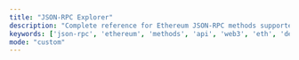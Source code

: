 ```yaml
---
title: "JSON-RPC Explorer"
description: "Complete reference for Ethereum JSON-RPC methods supported on Cosmos EVM"
keywords: ['json-rpc', 'ethereum', 'methods', 'api', 'web3', 'eth', 'debug', 'admin', 'personal', 'txpool', 'miner', 'filter', 'websocket', 'trace', 'engine', 'clique', 'les', 'rpc methods', 'ethereum api', 'cosmos evm']
mode: "custom"
---
```



<style>
  {`
    /* Custom styles for the RPC Methods page */
    body {
      margin: 0;
      padding: 0;
    }

    /* Remove default page padding in custom mode */
    .main-content {
      padding: 0 !important;
      max-width: 100% !important;
    }

    /* Dark mode support aligned with docs.json colors */
    @media (prefers-color-scheme: dark) {
      .dark\:bg-gray-900 {
        background-color: #0E0E0E;
      }
      .dark\:bg-gray-800 {
        background-color: #1A1A1A;
      }
      .dark\:bg-gray-700 {
        background-color: #2A2A2A;
      }
      .dark\:text-white {
        color: white;
      }
      .dark\:text-gray-300 {
        color: #cccccc;
      }
      .dark\:text-gray-400 {
        color: #999999;
      }
      .dark\:border-gray-700 {
        border-color: #2A2A2A;
      }
      .dark\:border-gray-600 {
        border-color: #3A3A3A;
      }
    }

    /* Utility classes */
    .min-h-screen {
      min-height: 100vh;
    }
    .sticky {
      position: sticky;
    }
    .top-0 {
      top: 0;
    }
    .z-10 {
      z-index: 10;
    }
    .shadow-sm {
      box-shadow: 0 1px 2px 0 rgba(0, 0, 0, 0.05);
    }
    .max-w-7xl {
      max-width: 80rem;
    }
    .mx-auto {
      margin-left: auto;
      margin-right: auto;
    }
    .px-4 {
      padding-left: 1rem;
      padding-right: 1rem;
    }
    .py-4 {
      padding-top: 1rem;
      padding-bottom: 1rem;
    }
    .py-8 {
      padding-top: 2rem;
      padding-bottom: 2rem;
    }
    .space-y-4 > * + * {
      margin-top: 1rem;
    }
    .rounded-lg {
      border-radius: 0.5rem;
    }
    .border {
      border-width: 1px;
    }
    .overflow-hidden {
      overflow: hidden;
    }
    .transition-colors {
      transition-property: background-color, border-color, color, fill, stroke;
      transition-timing-function: cubic-bezier(0.4, 0, 0.2, 1);
      transition-duration: 150ms;
    }
    .transform {
      transform: translateX(var(--tw-translate-x)) translateY(var(--tw-translate-y)) rotate(var(--tw-rotate)) skewX(var(--tw-skew-x)) skewY(var(--tw-skew-y)) scaleX(var(--tw-scale-x)) scaleY(var(--tw-scale-y));
    }
    .rotate-180 {
      --tw-rotate: 180deg;
    }
    .grid {
      display: grid;
    }
    .grid-cols-2 {
      grid-template-columns: repeat(2, minmax(0, 1fr));
    }
    .gap-4 {
      gap: 1rem;
    }
    .text-center {
      text-align: center;
    }
    .font-mono {
      font-family: ui-monospace, SFMono-Regular, 'SF Mono', Consolas, 'Liberation Mono', Menlo, monospace;
    }
    .text-sm {
      font-size: 0.875rem;
      line-height: 1.25rem;
    }
    .text-xs {
      font-size: 0.75rem;
      line-height: 1rem;
    }
    .font-medium {
      font-weight: 500;
    }
    .font-semibold {
      font-weight: 600;
    }
    .font-bold {
      font-weight: 700;
    }

    /* Colors - Using black as primary per docs.json */
    .bg-blue-500 {
      background-color: #000;
    }
    .bg-green-500 {
      background-color: #000;
    }
    .bg-purple-500 {
      background-color: #000;
    }
    .bg-orange-500 {
      background-color: #000;
    }
    .bg-red-500 {
      background-color: #000;
    }
    .bg-yellow-500 {
      background-color: #000;
    }
    .bg-gray-500 {
      background-color: #000;
    }
    .bg-gray-50 {
      background-color: rgb(249 250 251);
    }
    .bg-white {
      background-color: white;
    }
    .bg-gray-100 {
      background-color: rgb(243 244 246);
    }
    .bg-gray-200 {
      background-color: rgb(229 231 235);
    }
    .bg-yellow-50 {
      background-color: rgb(254 252 232);
    }
    .bg-yellow-100 {
      background-color: rgb(254 249 195);
    }
    .bg-red-100 {
      background-color: rgb(254 226 226);
    }
    .text-gray-900 {
      color: rgb(17 24 39);
    }
    .text-gray-700 {
      color: rgb(55 65 81);
    }
    .text-gray-600 {
      color: rgb(75 85 99);
    }
    .text-gray-500 {
      color: rgb(107 114 128);
    }
    .text-gray-400 {
      color: rgb(156 163 175);
    }
    .text-blue-600 {
      color: #000;
    }
    .text-blue-400 {
      color: #333;
    }
    .text-purple-600 {
      color: #000;
    }
    .text-purple-400 {
      color: #333;
    }
    .text-yellow-800 {
      color: rgb(133 77 14);
    }
    .text-yellow-200 {
      color: rgb(254 240 138);
    }
    .text-red-800 {
      color: rgb(153 27 27);
    }
    .text-red-200 {
      color: rgb(254 202 202);
    }
    .text-white {
      color: white;
    }
    .border-gray-200 {
      border-color: rgb(229 231 235);
    }
    .border-gray-300 {
      border-color: rgb(209 213 219);
    }
    .border-yellow-200 {
      border-color: rgb(254 240 138);
    }
    .border-yellow-800 {
      border-color: rgb(133 77 14);
    }

    /* Responsive */
    @media (min-width: 640px) {
      .sm\:px-6 {
        padding-left: 1.5rem;
        padding-right: 1.5rem;
      }
      .sm\:flex-row {
        flex-direction: row;
      }
    }
    @media (min-width: 768px) {
      .md\:grid-cols-4 {
        grid-template-columns: repeat(4, minmax(0, 1fr));
      }
    }
    @media (min-width: 1024px) {
      .lg\:px-8 {
        padding-left: 2rem;
        padding-right: 2rem;
      }
    }

    /* Flexbox utilities */
    .flex {
      display: flex;
    }
    .flex-col {
      flex-direction: column;
    }
    .flex-1 {
      flex: 1 1 0%;
    }
    .items-center {
      align-items: center;
    }
    .items-start {
      align-items: flex-start;
    }
    .justify-between {
      justify-content: space-between;
    }
    .space-x-1 > * + * {
      margin-left: 0.25rem;
    }
    .space-x-2 > * + * {
      margin-left: 0.5rem;
    }
    .space-x-4 > * + * {
      margin-left: 1rem;
    }
    .space-y-2 > * + * {
      margin-top: 0.5rem;
    }
    .space-y-3 > * + * {
      margin-top: 0.75rem;
    }

    /* Additional utilities */
    .overflow-x-auto {
      overflow-x: auto;
    }
    .whitespace-nowrap {
      white-space: nowrap;
    }
    .cursor-pointer {
      cursor: pointer;
    }
    .w-full {
      width: 100%;
    }
    .w-5 {
      width: 1.25rem;
    }
    .h-5 {
      height: 1.25rem;
    }
    .h-2 {
      height: 0.5rem;
    }
    .rounded-full {
      border-radius: 9999px;
    }
    .rounded {
      border-radius: 0.25rem;
    }
    .opacity-75 {
      opacity: 0.75;
    }
    .transition-all {
      transition-property: all;
      transition-timing-function: cubic-bezier(0.4, 0, 0.2, 1);
      transition-duration: 150ms;
    }
    .duration-300 {
      transition-duration: 300ms;
    }
    .transition-transform {
      transition-property: transform;
      transition-timing-function: cubic-bezier(0.4, 0, 0.2, 1);
      transition-duration: 150ms;
    }

    /* Focus states */
    .focus\:ring-2:focus {
      --tw-ring-offset-shadow: var(--tw-ring-inset) 0 0 0 var(--tw-ring-offset-width) var(--tw-ring-offset-color);
      --tw-ring-shadow: var(--tw-ring-inset) 0 0 0 calc(2px + var(--tw-ring-offset-width)) var(--tw-ring-color);
      box-shadow: var(--tw-ring-offset-shadow), var(--tw-ring-shadow), var(--tw-shadow, 0 0 #0000);
    }
    .focus\:ring-blue-500:focus {
      --tw-ring-color: #000;
    }

    /* Hover states */
    .hover\:bg-gray-50:hover {
      background-color: rgb(249 250 251);
    }
    .hover\:bg-gray-100:hover {
      background-color: rgb(243 244 246);
    }

    /* Dark mode hover states */
    @media (prefers-color-scheme: dark) {
      .dark\:hover\:bg-gray-700:hover {
        background-color: rgb(55 65 81);
      }
      .dark\:bg-yellow-900\/20 {
        background-color: rgb(120 53 15 / 0.2);
      }
      .dark\:bg-red-900 {
        background-color: rgb(127 29 29);
      }
      .dark\:bg-yellow-900 {
        background-color: rgb(120 53 15);
      }
    }

    /* Layout utilities */
    .mt-2 {
      margin-top: 0.5rem;
    }
    .mb-1 {
      margin-bottom: 0.25rem;
    }
    .mb-2 {
      margin-bottom: 0.5rem;
    }
    .mb-4 {
      margin-bottom: 1rem;
    }
    .p-3 {
      padding: 0.75rem;
    }
    .px-2 {
      padding-left: 0.5rem;
      padding-right: 0.5rem;
    }
    .px-6 {
      padding-left: 1.5rem;
      padding-right: 1.5rem;
    }
    .py-1 {
      padding-top: 0.25rem;
      padding-bottom: 0.25rem;
    }
    .py-2 {
      padding-top: 0.5rem;
      padding-bottom: 0.5rem;
    }
    .py-12 {
      padding-top: 3rem;
      padding-bottom: 3rem;
    }
    .pb-4 {
      padding-bottom: 1rem;
    }
    .text-2xl {
      font-size: 1.5rem;
      line-height: 2rem;
    }
    .text-3xl {
      font-size: 1.875rem;
      line-height: 2.25rem;
    }
    .border-t {
      border-top-width: 1px;
    }
    .border-b {
      border-bottom-width: 1px;
    }
  `}
</style>

<RPCMethodsViewer />